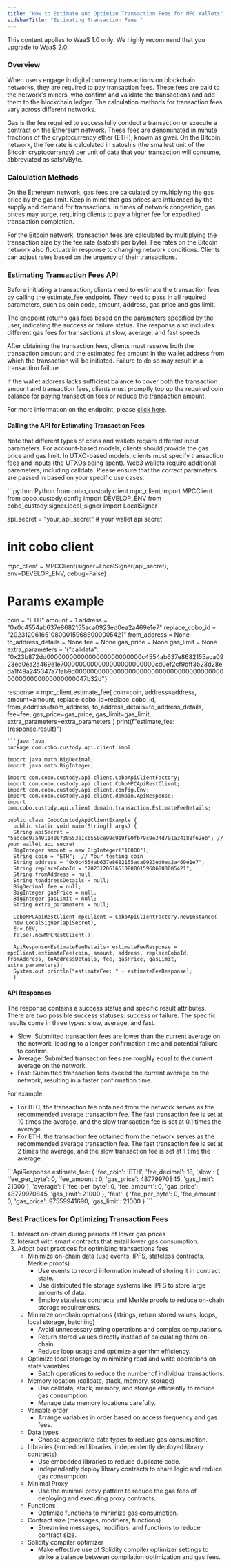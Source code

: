 ```yaml
---
title: "How to Estimate and Optimize Transaction Fees for MPC Wallets"
sidebarTitle: "Estimating Transaction Fees "
---
```

<Note>This content applies to WaaS 1.0 only. We highly recommend that you upgrade to <a href="/v2/guides/overview/introduction">WaaS 2.0</a>.</Note>
### Overview

When users engage in digital currency transactions on blockchain networks, they are required to pay transaction fees. These fees are paid to the network's miners, who confirm and validate the transactions and add them to the blockchain ledger. The calculation methods for transaction fees vary across different networks.

Gas is the fee required to successfully conduct a transaction or execute a contract on the Ethereum network. These fees are denominated in minute fractions of the cryptocurrency ether (ETH), known as gwei. On the Bitcoin network, the fee rate is calculated in satoshis (the smallest unit of the Bitcoin cryptocurrency) per unit of data that your transaction will consume, abbreviated as sats/vByte.

### Calculation Methods

On the Ethereum network, gas fees are calculated by multiplying the gas price by the gas limit. Keep in mind that gas prices are influenced by the supply and demand for transactions. In times of network congestion, gas prices may surge, requiring clients to pay a higher fee for expedited transaction completion.

For the Bitcoin network, transaction fees are calculated by multiplying the transaction size by the fee rate (satoshi per byte). Fee rates on the Bitcoin network also fluctuate in response to changing network conditions. Clients can adjust rates based on the urgency of their transactions.

### Estimating Transaction Fees API

Before initiating a transaction, clients need to estimate the transaction fees by calling the estimate_fee endpoint. They need to pass in all required parameters, such as coin code, amount, address, gas price and gas limit.

The endpoint returns gas fees based on the parameters specified by the user, indicating the success or failure status. The response also includes different gas fees for transactions at slow, average, and fast speeds.

After obtaining the transaction fees, clients must reserve both the transaction amount and the estimated fee amount in the wallet address from which the transaction will be initiated. Failure to do so may result in a transaction failure.

If the wallet address lacks sufficient balance to cover both the transaction amount and transaction fees, clients must promptly top up the required coin balance for paying transaction fees or reduce the transaction amount.

For more information on the endpoint, please [click here](/v1/api-references/mpc-wallet/mpc_estimate_fee).

#### Calling the API for Estimating Transaction Fees

Note that different types of coins and wallets require different input parameters. For account-based models, clients should provide the gas price and gas limit. In UTXO-based models, clients must specify transaction fees and inputs (the UTXOs being spent). Web3 wallets require additional parameters, including calldata. Please ensure that the correct parameters are passed in based on your specific use cases.

<CodeGroup>
```python Python
from cobo_custody.client.mpc_client import MPCClient
from cobo_custody.config import DEVELOP_ENV
from cobo_custody.signer.local_signer import LocalSigner

api_secret = "your_api_secret"  # your wallet api secret

# init cobo client
mpc_client = MPCClient(signer=LocalSigner(api_secret), env=DEVELOP_ENV, debug=False)

# Params example
coin = "ETH"
amount = 1
address = "0x0c4554ab637e8682155aca0923ed0ea2a469e1e7"
replace_cobo_id = "20231206165108000159686000005421"
from_address = None
to_address_details = None
fee = None
gas_price = None
gas_limit = None
extra_parameters = '{"calldata": "0x23b872dd0000000000000000000000000c4554ab637e8682155aca0923ed0ea2a469e1e7000000000000000000000000cd0ef2cf9dff3b23d28eda1f49a245347a71ab9d000000000000000000000000000000000000000000000000000000000047b32d"}'

response = mpc_client.estimate_fee(
   coin=coin,
   address=address,
   amount=amount,
   replace_cobo_id=replace_cobo_id,
   from_address=from_address,
   to_address_details=to_address_details,
   fee=fee,
   gas_price=gas_price,
   gas_limit=gas_limit,
   extra_parameters=extra_parameters
)
print(f"estimate_fee: {response.result}")

```
```java Java
package com.cobo.custody.api.client.impl;

import java.math.BigDecimal;
import java.math.BigInteger;

import com.cobo.custody.api.client.CoboApiClientFactory;
import com.cobo.custody.api.client.CoboMPCApiRestClient;
import com.cobo.custody.api.client.config.Env;
import com.cobo.custody.api.client.domain.ApiResponse;
import com.cobo.custody.api.client.domain.transaction.EstimateFeeDetails;

public class CobоCustodyApiClientExample {
  public static void main(String[] args) {
  String apiSecret = "5adcec97a4911400738553e1c6550ce99c919f90fb79c9e34d791a34188f62eb"; // your wallet api secret
  BigInteger amount = new BigInteger("10000");
  String coin = "ETH";  // Your testing coin
  String address = "0x0c4554ab637e8682155aca0923ed0ea2a469e1e7";
  String replaceCoboId = "20231206165108000159686000005421";
  String fromAddress = null;
  String toAddressDetails = null;
  BigDecimal fee = null;
  BigInteger gasPrice = null;
  BigInteger gasLimit = null;
  String extra_parameters = null;

  CoboMPCApiRestClient mpcClient = CoboApiClientFactory.newInstance(
  new LocalSigner(apiSecret),
  Env.DEV,
  false).newMPCRestClient();

  ApiResponse<EstimateFeeDetails> estimateFeeResponse = mpcClient.estimateFee(coin, amount, address, replaceCoboId, fromAddress, toAddressDetails, fee, gasPrice, gasLimit, extra_parameters);
  System.out.println("estimateFee: " + estimateFeeResponse);
  }
```
</CodeGroup>

#### API Responses

The response contains a success status and specific result attributes. There are two possible success statuses: success or failure. The specific results come in three types: slow, average, and fast.

- Slow: Submitted transaction fees are lower than the current average on the network, leading to a longer confirmation time and potential failure to confirm.
- Average: Submitted transaction fees are roughly equal to the current average on the network.
- Fast: Submitted transaction fees exceed the current average on the network, resulting in a faster confirmation time.

For example:

- For BTC, the transaction fee obtained from the network serves as the recommended average transaction fee. The fast transaction fee is set at 10 times the average, and the slow transaction fee is set at 0.1 times the average.
- For ETH, the transaction fee obtained from the network serves as the recommended average transaction fee. The fast transaction fee is set at 2 times the average, and the slow transaction fee is set at 1 time the average.

<CodeGroup>
```ApiResponse
estimate_fee: {
	'fee_coin': 'ETH',
	'fee_decimal': 18,
	'slow': {
		'fee_per_byte': 0,
		'fee_amount': 0,
		'gas_price': 48779970845,
		'gas_limit': 21000
	},
	'average': {
		'fee_per_byte': 0,
		'fee_amount': 0,
		'gas_price': 48779970845,
		'gas_limit': 21000
	},
	'fast': {
		'fee_per_byte': 0,
		'fee_amount': 0,
		'gas_price': 97559941690,
		'gas_limit': 21000
	}
```
</CodeGroup>


### Best Practices for Optimizing Transaction Fees

1. Interact on-chain during periods of lower gas prices
2. Interact with smart contracts that entail lower gas consumption.
3. Adopt best practices for optimizing transactions fees
    - Minimize on-chain data (use events, IPFS, stateless contracts, Merkle proofs)
        - Use events to record information instead of storing it in contract state.
        - Use distributed file storage systems like IPFS to store large amounts of data.
        - Employ stateless contracts and Merkle proofs to reduce on-chain storage requirements.
    - Minimize on-chain operations (strings, return stored values, loops, local storage, batching)
        - Avoid unnecessary string operations and complex computations.
        - Return stored values directly instead of calculating them on-chain.
        - Reduce loop usage and optimize algorithm efficiency.
    - Optimize local storage by minimizing read and write operations on state variables.
        - Batch operations to reduce the number of individual transactions.
    - Memory location (calldata, stack, memory, storage)
        - Use calldata, stack, memory, and storage efficiently to reduce gas consumption.
        - Manage data memory locations carefully.
    - Variable order
        - Arrange variables in order based on access frequency and gas fees.
    - Data types
        - Choose appropriate data types to reduce gas consumption.
    - Libraries (embedded libraries, independently deployed library contracts)
        - Use embedded libraries to reduce duplicate code.
        - Independently deploy library contracts to share logic and reduce gas consumption.
    - Minimal Proxy
        - Use the minimal proxy pattern to reduce the gas fees of deploying and executing proxy contracts.
    - Functions
        - Optimize functions to minimize gas consumption.
    - Contract size (messages, modifiers, functions)
        - Streamline messages, modifiers, and functions to reduce contract size.
    - Solidity compiler optimizer
        - Make effective use of Solidity compiler optimizer settings to strike a balance between compilation optimization and gas fees.
